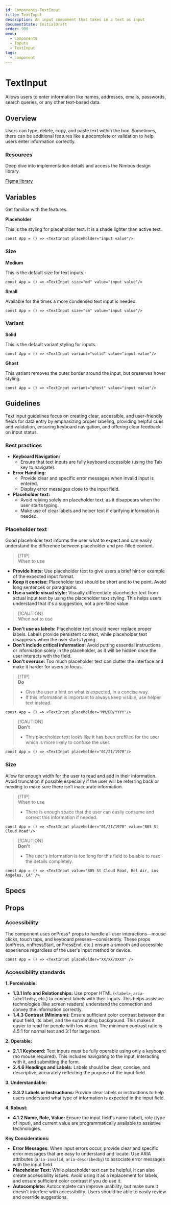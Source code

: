 ```yaml
---
id: Components-TextInput
title: TextInput
description: An input component that takes in a text as input
documentState: InitialDraft
order: 999
menu:
  - Components
  - Inputs
  - TextInput
tags:
  - component
---
```


# TextInput

Allows users to enter information like names, addresses, emails, passwords, search queries, or any other text-based data.

## Overview

Users can type, delete, copy, and paste text within the box. Sometimes, there can be additional features like autocomplete or validation to help users enter information correctly.

### Resources

Deep dive into implementation details and access the Nimbus design library.

[Figma library](https://www.figma.com/design/gHbAJGfcrCv7f2bgzUQgHq/NIMBUS-Guidelines?node-id=1696-48973&m=dev)

## Variables
Get familiar with the features. 

**Placeholder**

This is the styling for placeholder text. It is a shade lighter than active text.

```jsx-live
const App = () => <TextInput placeholder="input value"/>
```

### Size

**Medium**

This is the default size for text inputs. 

```jsx-live
const App = () => <TextInput size="md" value="input value"/>
```

**Small**

Available for the times a more condensed text input is needed.

```jsx-live
const App = () => <TextInput size="sm" value="input value"/>
```

### Variant

**Solid**

This is the default variant styling for inputs.

```jsx-live
const App = () => <TextInput variant="solid" value="input value"/>
```

**Ghost**

This variant removes the outer border around the input, but preserves hover styling.

```jsx-live
const App = () => <TextInput variant="ghost" value="input value"/>
```

## Guidelines

Text input guidelines focus on creating clear, accessible, and user-friendly fields for data entry by emphasizing proper labeling, providing helpful cues and validation, ensuring keyboard navigation, and offering clear feedback on input status.

### Best practices

- **Keyboard Navigation:**
    - Ensure that text inputs are fully keyboard accessible (using the Tab key to navigate).
- **Error Handling:**
    - Provide clear and specific error messages when invalid input is entered.
    - Display error messages close to the input field.
- **Placeholder text:**
    - Avoid relying solely on placeholder text, as it disappears when the user starts typing.
    - Make use of clear labels and helper text if clarifying information is needed.

### Placeholder text

Good placeholder text informs the user what to expect and can easily understand the difference between placeholder and pre-filled content.

> [!TIP]\
> When to use

- **Provide hints:** Use placeholder text to give users a brief hint or example of the expected input format.
- **Keep it concise:** Placeholder text should be short and to the point. Avoid long sentences or paragraphs.
- **Use a subtle visual style:** Visually differentiate placeholder text from actual input text by using the placeholder text styling. This helps users understand that it's a suggestion, not a pre-filled value.  

> [!CAUTION]\
> When not to use

- **Don't use as labels:** Placeholder text should never replace proper labels. Labels provide persistent context, while placeholder text disappears when the user starts typing.  
- **Don't include critical information:** Avoid putting essential instructions or information solely in the placeholder, as it will be hidden once the user interacts with the field.  
- **Don't overuse:** Too much placeholder text can clutter the interface and make it harder for users to focus.

> [!TIP]\
> **Do**
>
> - Give the user a hint on what is expected, in a concise way. 
> - If this information is important to always keep visible, use helper text instead.

```jsx-live
const App = () => <TextInput placeholder="MM/DD/YYYY"/>
```

> [!CAUTION]\
> **Don't**
>
> - This placeholder text looks like it has been prefilled for the user which is more likely to confuse the user. 

```jsx-live
const App = () => <TextInput placeholder="01/21/1970"/>
```

### Size

Allow for enough width for the user to read and add in their information. Avoid truncation if possible especially if the user will be referring back or needing to make sure there isn’t inaccurate information.  

> [!TIP]\
> When to use
> 
> - There is enough space that the user can easily consume and correct this information if needed.

```jsx-live
const App = () => <TextInput placeholder="01/21/1970" value="805 St Cloud Road"/>
```

> [!CAUTION]\
> **Don't**
>
> - The user’s information is too long for this field to be able to read the details completely.

```jsx-live
const App = () => <TextInput value="805 St Cloud Road, Bel Air, Los Angeles, CA" />
```

## Specs

## Props

<PropsTable id="TextInput" />

### Accessibility

The component uses onPress* props to handle all user interactions—mouse clicks, touch taps, and keyboard presses—consistently.  These props (onPress, onPressStart, onPressEnd, etc.) ensure a smooth and accessible experience regardless of the user's input method or device.

```jsx-live
const App = () => <TextInput placeholder="XX/XX/XXXX" />
```

### Accessibility standards

**1. Perceivable:**
  
- **1.3.1 Info and Relationships:** Use proper HTML (`<label>`, `aria-labelledby`, etc.) to connect labels with their inputs. This helps assistive technologies (like screen readers) understand the connection and convey the information correctly.
- **1.4.3 Contrast (Minimum):**  Ensure sufficient color contrast between the input field, its label, and the surrounding background. This makes it easier to read for people with low vision. The minimum contrast ratio is 4.5:1 for normal text and 3:1 for large text. 

**2. Operable:**

- **2.1.1 Keyboard:** Text inputs must be fully operable using only a keyboard (no mouse required). This includes navigating to the input, interacting with it, and submitting the form.
- **2.4.6 Headings and Labels:** Labels should be clear, concise, and descriptive, accurately reflecting the purpose of the input field.

**3. Understandable:**

- **3.3.2 Labels or Instructions:** Provide clear labels or instructions to help users understand what type of information is expected in the input field.

**4. Robust:**

- **4.1.2 Name, Role, Value:** Ensure the input field's name (label), role (type of input), and current value are programmatically available to assistive technologies.

**Key Considerations:**

- **Error Messages:** When input errors occur, provide clear and specific error messages that are easy to understand and locate. Use ARIA attributes (`aria-invalid`, `aria-describedby`) to associate error messages with the input field.
- **Placeholder Text:** While placeholder text can be helpful, it can also create accessibility issues. Avoid using it as a replacement for labels, and ensure sufficient color contrast if you do use it.  
- **Autocomplete:** Autocomplete can improve usability, but make sure it doesn't interfere with accessibility. Users should be able to easily review and override suggestions.